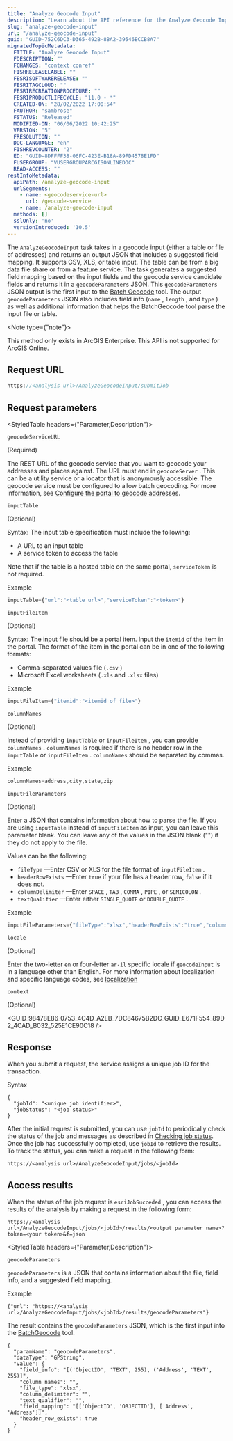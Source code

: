 ```yaml
---
title: "Analyze Geocode Input"
description: "Learn about the API reference for the Analyze Geocode Input service available in Portal for ArcGIS."
slug: "analyze-geocode-input"
url: "/analyze-geocode-input"
guid: "GUID-752C6DC3-D365-492B-8BA2-39546ECCB8A7"
migratedTopicMetadata:
  FTITLE: "Analyze Geocode Input"
  FDESCRIPTION: ""
  FCHANGES: "context conref"
  FISHRELEASELABEL: ""
  FESRISOFTWARERELEASE: ""
  FESRITAGCLOUD: ""
  FESRIRECREATIONPROCEDURE: ""
  FESRIPRODUCTLIFECYCLE: "11.0 - *"
  CREATED-ON: "28/02/2022 17:00:54"
  FAUTHOR: "sambrose"
  FSTATUS: "Released"
  MODIFIED-ON: "06/06/2022 10:42:25"
  VERSION: "5"
  FRESOLUTION: ""
  DOC-LANGUAGE: "en"
  FISHREVCOUNTER: "2"
  ED: "GUID-8DFFFF38-06FC-423E-B18A-89FD4578E1FD"
  FUSERGROUP: "VUSERGROUPARCGISONLINEDOC"
  READ-ACCESS: ""
restInfoMetadata: 
  apiPath: /analyze-geocode-input
  urlSegments:
    - name: <geocodeservice-url>
      url: /geocode-service
    - name: /analyze-geocode-input
  methods: []
  sslOnly: 'no'
  versionIntroduced: '10.5'
---
```



The `AnalyzeGeocodeInput`  task takes in a geocode input (either a table or file of addresses) and returns an output JSON that includes a suggested field mapping. It supports CSV, XLS, or table input. The table can be from a big data file share or from a feature service. The task generates a suggested field mapping based on the input fields and the geocode service candidate fields and returns it in a `geocodeParameters`  JSON. This `geocodeParameters`  JSON output is the first input to the [Batch Geocode](/batch-geocode) tool. The output `geocodeParameters`  JSON also includes field info (`name` , `length` , and `type` ) as well as additional information that helps the BatchGeocode tool parse the input file or table.

<Note type={"note"}>

This method only exists in ArcGIS Enterprise. This API is not supported for ArcGIS Online. 

</Note>

## Request URL

```javascript
https://<analysis url>/AnalyzeGeocodeInput/submitJob
```

 

## Request parameters

<StyledTable headers={"Parameter,Description"}>

<StyledTableRow>

<StyledTableCell cellStyle="markdown">

`geocodeServiceURL` 

(Required)

</StyledTableCell>

<StyledTableCell cellStyle="markdown">

The REST URL of the geocode service that you want to geocode your addresses and places against. The URL must end in `geocodeServer` . This can be a utility service or a locator that is anonymously accessible. The geocode service must be configured to allow batch geocoding. For more information, see [Configure the portal to geocode addresses](https://enterprise.arcgis.com/en/portal/latest/administer/windows/configure-portal-to-geocode-addresses.htm). 

</StyledTableCell>

</StyledTableRow>

<StyledTableRow>

<StyledTableCell cellStyle="markdown">

`inputTable` 

(Optional)

</StyledTableCell>

<StyledTableCell cellStyle="markdown">

Syntax: The input table specification must include the following:

-   A URL to an input table
-   A service token to access the table

Note that if the table is a hosted table on the same portal, `serviceToken`  is not required.

Example

```javascript
inputTable={"url":"<table url>","serviceToken":"<token>"}
```

 

</StyledTableCell>

</StyledTableRow>

<StyledTableRow>

<StyledTableCell cellStyle="markdown">

`inputFileItem` 

(Optional)

</StyledTableCell>

<StyledTableCell cellStyle="markdown">

Syntax: The input file should be a portal item. Input the `itemid`  of the item in the portal. The format of the item in the portal can be in one of the following formats:

-   Comma-separated values file (`.csv` )
-   Microsoft Excel worksheets (`.xls`  and `.xlsx`  files)

Example

```javascript
inputFileItem={"itemid":"<itemid of file>"}
```

 

</StyledTableCell>

</StyledTableRow>

<StyledTableRow>

<StyledTableCell cellStyle="markdown">

`columnNames` 

(Optional)

</StyledTableCell>

<StyledTableCell cellStyle="markdown">

Instead of providing `inputTable`  or `inputFileItem` , you can provide `columnNames` . `columnNames`  is required if there is no header row in the `inputTable`  or `inputFileItem` . `columnNames`  should be separated by commas.

Example

```javascript
columnNames=address,city,state,zip
```

 

</StyledTableCell>

</StyledTableRow>

<StyledTableRow>

<StyledTableCell cellStyle="markdown">

`inputFileParameters` 

(Optional)

</StyledTableCell>

<StyledTableCell cellStyle="markdown">

Enter a JSON that contains information about how to parse the file. If you are using `inputTable`  instead of `inputFileItem`  as input, you can leave this parameter blank. You can leave any of the values in the JSON blank ("") if they do not apply to the file.

Values can be the following:

-   `fileType` —Enter CSV or XLS for the file format of `inputFileItem` .
-   `headerRowExists` —Enter `true`  if your file has a header row, `false`  if it does not. 
-   `columnDelimiter` —Enter `SPACE` , `TAB` , `COMMA` , `PIPE` , or `SEMICOLON` .
-   `textQualifier` —Enter either `SINGLE_QUOTE`  or `DOUBLE_QUOTE` .

Example

```javascript
inputFileParameters={"fileType":"xlsx","headerRowExists":"true","columnDelimiter":"","textQualifier":""}
```

 

</StyledTableCell>

</StyledTableRow>

<StyledTableRow>

<StyledTableCell cellStyle="markdown">

`locale` 

(Optional)

</StyledTableCell>

<StyledTableCell cellStyle="markdown">

Enter the two-letter `en`  or four-letter `ar-il`  specific locale if `geocodeInput`  is in a language other than English. For more information about localization and specific language codes, see [localization](DEVSITE/javascript/3/jshelp/localization.html)

</StyledTableCell>

</StyledTableRow>

<StyledTableRow>

<StyledTableCell cellStyle="markdown">

`context` 

(Optional)

</StyledTableCell>

<StyledTableCell cellStyle="markdown">

<GUID_98478E86_0753_4C4D_A2EB_7DC84675B2DC_GUID_E671F554_89D2_4CAD_B032_525E1CE90C18 />

</StyledTableCell>

</StyledTableRow>

</StyledTable>

## Response

When you submit a request, the service assigns a unique job ID for the transaction. 

Syntax

```other
{
  "jobId": "<unique job identifier>",
  "jobStatus": "<job status>"
}
```

 

After the initial request is submitted, you can use `jobId`  to periodically check the status of the job and messages as described in [Checking job status](/checking-job-status-1). Once the job has successfully completed, use `jobId`  to retrieve the results. To track the status, you can make a request in the following form:

```other
https://<analysis url>/AnalyzeGeocodeInput/jobs/<jobId>
```

 

## Access results

When the status of the job request is `esriJobSucceded` , you can access the results of the analysis by making a request in the following form:

```other
https://<analysis url>/AnalyzeGeocodeInput/jobs/<jobId>/results/<output parameter name>?token=<your token>&f=json
```

 

<StyledTable headers={"Parameter,Description"}>

<StyledTableRow>

<StyledTableCell cellStyle="markdown">

`geocodeParameters` 

</StyledTableCell>

<StyledTableCell cellStyle="markdown">

`geocodeParameters`  is a JSON that contains information about the file, field info, and a suggested field mapping.

Example

```other
{"url": "https://<analysis url>/AnalyzeGeocodeInput/jobs/<jobId>/results/geocodeParameters"}
```

 

The result contains the `geocodeParameters`  JSON, which is the first input into the [BatchGeocode](/batch-geocode) tool.

```other
{
  "paramName": "geocodeParameters",
  "dataType": "GPString",
  "value": {
    "field_info": "[('ObjectID', 'TEXT', 255), ('Address', 'TEXT', 255)]",
    "column_names": "",
    "file_type": "xlsx",
    "column_delimiter": "",
    "text_qualifier": "",
    "field_mapping": "[['ObjectID', 'OBJECTID'], ['Address', 'Address']]",
    "header_row_exists": true
  }
}
```

 

</StyledTableCell>

</StyledTableRow>

</StyledTable>
